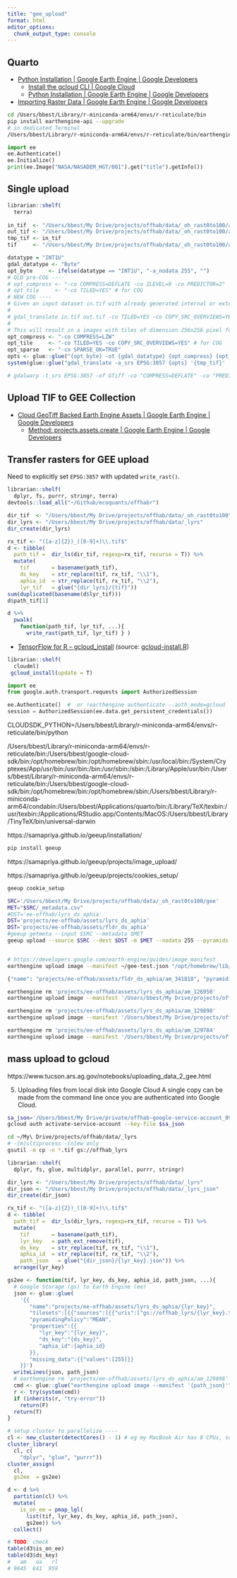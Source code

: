 ```yaml
---
title: "gee_upload"
format: html
editor_options: 
  chunk_output_type: console
---
```


## Quarto

* [Python Installation | Google Earth Engine | Google Developers](https://developers.google.com/earth-engine/guides/python_install)
  * [Install the gcloud CLI | Google Cloud](https://cloud.google.com/sdk/docs/install)
  * [Python Installation | Google Earth Engine | Google Developers](https://developers.google.com/earth-engine/guides/python_install)
* [Importing Raster Data | Google Earth Engine | Google Developers](https://developers.google.com/earth-engine/guides/image_upload)
```bash
cd /Users/bbest/Library/r-miniconda-arm64/envs/r-reticulate/bin
pip install earthengine-api --upgrade
# in dedicated Terminal
/Users/bbest/Library/r-miniconda-arm64/envs/r-reticulate/bin/earthengine/earthengine authenticate
```

```python
import ee
ee.Authenticate()
ee.Initialize()
print(ee.Image("NASA/NASADEM_HGT/001").get("title").getInfo())
```

## Single upload

```r
librarian::shelf(
  terra)
  
in_tif  <- "/Users/bbest/My Drive/projects/offhab/data/_oh_rast0to100/am/am_137098.tif"
out_tif <- "/Users/bbest/My Drive/projects/offhab/data/_oh_rast0to100/am_137098_a.tif"
tmp_tif <- in_tif
tif     <- "/Users/bbest/My Drive/projects/offhab/data/_oh_rast0to100/am_137098_b.tif"

datatype = "INT1U"
gdal_datatype <- "Byte"
opt_byte     <- ifelse(datatype == "INT1U", "-a_nodata 255", "")
# OLD pre-COG ----
# opt_compress <- "-co COMPRESS=DEFLATE -co ZLEVEL=9 -co PREDICTOR=2"
# opt_tile     <- "-co TILED=YES" # for COG
# NEW COG ----
# Given an input dataset in.tif with already generated internal or external overviews, a cloud optimized GeoTIFF (COG) can be generated with:
# 
# gdal_translate in.tif out.tif -co TILED=YES -co COPY_SRC_OVERVIEWS=YES -co COMPRESS=LZW
# 
# This will result in a images with tiles of dimension 256x256 pixel for main resolution, and 128x128 tiles for overviews.
opt_compress <- "-co COMPRESS=LZW"
opt_tile     <- "-co TILED=YES -co COPY_SRC_OVERVIEWS=YES" # for COG
opt_sparse   <- "-co SPARSE_OK=TRUE"
opts <- glue::glue("{opt_byte} -ot {gdal_datatype} {opt_compress} {opt_tile} {opt_sparse}")
system(glue::glue("gdal_translate -a_srs EPSG:3857 {opts} '{tmp_tif}' '{tif}'"))

# gdalwarp -t_srs EPSG:3857 -of GTiff -co "COMPRESS=DEFLATE" -co "PREDICTOR=2" $in_tif $out_tif
```

## Upload TIF to GEE Collection

* [Cloud GeoTiff Backed Earth Engine Assets | Google Earth Engine | Google Developers](https://developers.google.com/earth-engine/Earth_Engine_asset_from_cloud_geotiff)
  * [Method: projects.assets.create | Google Earth Engine | Google Developers](https://developers.google.com/earth-engine/reference/rest/v1alpha/projects.assets/create)

## Transfer rasters for GEE upload

Need to explicitly set `EPSG:3857` with updated `write_rast()`.

```r
librarian::shelf(
  dplyr, fs, purrr, stringr, terra)
devtools::load_all("~/Github/ecoquants/offhabr")

dir_tif  <- "/Users/bbest/My Drive/projects/offhab/data/_oh_rast0to100"
dir_lyrs <- "/Users/bbest/My Drive/projects/offhab/data/_lyrs"
dir_create(dir_lyrs)

rx_tif <- "([a-z]{2})_([0-9]+)\\.tif$"
d <- tibble(
  path_tif =  dir_ls(dir_tif, regexp=rx_tif, recurse = T)) %>%
  mutate(
    tif       = basename(path_tif),
    ds_key    = str_replace(tif, rx_tif, "\\1"),
    aphia_id  = str_replace(tif, rx_tif, "\\2"),
    lyr_tif   = glue("{dir_lyrs}/{tif}"))
sum(duplicated(basename(d$lyr_tif)))
d$path_tif[1]

d %>% 
  pwalk(
    function(path_tif, lyr_tif, ...){
      write_rast(path_tif, lyr_tif) } )
```

* [TensorFlow for R – gcloud\_install](https://tensorflow.rstudio.com/reference/cloudml/gcloud_install) (source: [gcloud-install.R](https://github.com/rstudio/cloudml/blob/main/R/gcloud-install.R))

```r
librarian::shelf(
  cloudml)
 gcloud_install(update = T) 
```


```python
import ee
from google.auth.transport.requests import AuthorizedSession

ee.Authenticate()  #  or !earthengine authenticate --auth_mode=gcloud
session = AuthorizedSession(ee.data.get_persistent_credentials())
```

CLOUDSDK_PYTHON=/Users/bbest/Library/r-miniconda-arm64/envs/r-reticulate/bin/python

/Users/bbest/Library/r-miniconda-arm64/envs/r-reticulate/bin:/Users/bbest/google-cloud-sdk/bin:/opt/homebrew/bin:/opt/homebrew/sbin:/usr/local/bin:/System/Cryptexes/App/usr/bin:/usr/bin:/bin:/usr/sbin:/sbin:/Library/Apple/usr/bin:/Users/bbest/Library/r-miniconda-arm64/envs/r-reticulate/bin:/Users/bbest/google-cloud-sdk/bin:/opt/homebrew/bin:/opt/homebrew/sbin:/Users/bbest/Library/r-miniconda-arm64/condabin:/Users/bbest/Applications/quarto/bin:/Library/TeX/texbin:/usr/texbin:/Applications/RStudio.app/Contents/MacOS:/Users/bbest/Library/TinyTeX/bin/universal-darwin


https://samapriya.github.io/geeup/installation/
```bash
pip install geeup
```

https://samapriya.github.io/geeup/projects/image_upload/

https://samapriya.github.io/geeup/projects/cookies_setup/

```bash
geeup cookie_setup
```

```bash
SRC='/Users/bbest/My Drive/projects/offhab/data/_oh_rast0to100/gee'
MET="$SRC/_metadata.csv"
#DST='ee-offhab/lyrs_ds_aphia'
DST='projects/ee-offhab/assets/lyrs_ds_aphia'
DST='projects/ee-offhab/assets/fldr_ds_aphia'
#geeup getmeta --input $SRC --metadata $MET
geeup upload --source $SRC --dest $DST -m $MET --nodata 255 --pyramids MEAN


# https://developers.google.com/earth-engine/guides/image_manifest
earthengine upload image --manifest ~/gee-test.json "/opt/homebrew/lib/python3.10/site-packages/geeup/data.json"

{"name": "projects/ee-offhab/assets/fldr_ds_aphia/am_341818", "pyramidingPolicy": "MEAN", "properties": {"xsize": 14678, "ysize": 7183, "num_bands": 1, "id_no": "am_341818"}, "missing_data": {"values": [255]}}%      

earthengine rm 'projects/ee-offhab/assets/lyrs_ds_aphia/am_126950'
earthengine upload image --manifest '/Users/bbest/My Drive/projects/offhab/data/_oh_rast0to100/gee-manifest_am_126950.json'

earthengine rm 'projects/ee-offhab/assets/lyrs_ds_aphia/am_129898'
earthengine upload image --manifest '/Users/bbest/My Drive/projects/offhab/data/_oh_rast0to100/gee-manifest_am_129898.json'

earthengine rm 'projects/ee-offhab/assets/lyrs_ds_aphia/am_129784'
earthengine upload image --manifest '/Users/bbest/My Drive/projects/offhab/data/_oh_rast0to100/gee-manifest_am_129784.json'
```

## mass upload to gcloud

https://www.tucson.ars.ag.gov/notebooks/uploading_data_2_gee.html

5. Uploading files from local disk into Google Cloud
A single copy can be made from the command line once you are authenticated into Google Cloud.

```bash
sa_json='/Users/bbest/My Drive/private/offhab-google-service-account_09e7228ac965.json'
gcloud auth activate-service-account --key-file $sa_json

cd ~/My\ Drive/projects/offhab/data/_lyrs
# -[m]ultiprocess -[n]ew only
gsutil -m cp -n *.tif gs://offhab_lyrs
```

```r
librarian::shelf(
  dplyr, fs, glue, multidplyr, parallel, purrr, stringr)

dir_lyrs <- "/Users/bbest/My Drive/projects/offhab/data/_lyrs"
dir_json <- "/Users/bbest/My Drive/projects/offhab/data/_lyrs_json"
dir_create(dir_json)

rx_tif <- "([a-z]{2})_([0-9]+)\\.tif$"
d <- tibble(
  path_tif =  dir_ls(dir_lyrs, regexp=rx_tif, recurse = T)) %>%
  mutate(
    tif       = basename(path_tif),
    lyr_key   = path_ext_remove(tif),
    ds_key    = str_replace(tif, rx_tif, "\\1"),
    aphia_id  = str_replace(tif, rx_tif, "\\2"),
    path_json   = glue("{dir_json}/{lyr_key}.json")) %>% 
  arrange(lyr_key)

gs2ee <- function(tif, lyr_key, ds_key, aphia_id, path_json, ...){
  # Google Storage (gs) to Earth Engine (ee)
  json <- glue::glue(
    '{{
       "name":"projects/ee-offhab/assets/lyrs_ds_aphia/{lyr_key}",
       "tilesets":[{{"sources":[{{"uris":["gs://offhab_lyrs/{lyr_key}.tif"]}}]}}],
       "pyramidingPolicy":"MEAN",
       "properties":{{
          "lyr_key":"{lyr_key}",
          "ds_key":"{ds_key}",
          "aphia_id":{aphia_id}
       }},
       "missing_data":{{"values":[255]}}
    }}')
  writeLines(json, path_json)
  # earthengine rm 'projects/ee-offhab/assets/lyrs_ds_aphia/am_129898'
  cmd <- glue::glue("earthengine upload image --manifest '{path_json}'")
  r <- try(system(cmd))
  if (inherits(r, "try-error"))
    return(F)
  return(T)
}

# setup cluster to parallelize ----
cl <- new_cluster(detectCores() - 1) # eg my MacBook Air has 8 CPUs, so 7 cores used
cluster_library(
  cl, c(
    "dplyr", "glue", "purrr"))
cluster_assign(
  cl,
  gs2ee  = gs2ee)

d <- d %>%
  partition(cl) %>%
  mutate(
    is_on_ee = pmap_lgl(
      list(tif, lyr_key, ds_key, aphia_id, path_json),
      gs2ee)) %>% 
  collect()

# TODO: check
table(d3$is_on_ee)
table(d3$ds_key)
#   am   oa   rl 
# 9645  641  959
```

